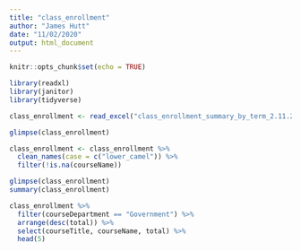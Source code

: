 ```yaml
---
title: "class_enrollment"
author: "James Hutt"
date: "11/02/2020"
output: html_document
---
```


```r
knitr::opts_chunk$set(echo = TRUE)

library(readxl)
library(janitor)
library(tidyverse)
```

```r
class_enrollment <- read_excel("class_enrollment_summary_by_term_2.11.20.xlsx", skip = 3, col_names = TRUE) 

glimpse(class_enrollment)

class_enrollment <- class_enrollment %>%
  clean_names(case = c("lower_camel")) %>%
  filter(!is.na(courseName))

glimpse(class_enrollment)
summary(class_enrollment)

class_enrollment %>%
  filter(courseDepartment == "Government") %>%
  arrange(desc(total)) %>%
  select(courseTitle, courseName, total) %>%
  head(5)



```


